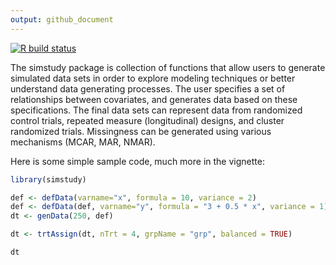 ```yaml
---
output: github_document
---
```

<!-- badges: start -->
[![R build status](https://github.com/assignUser/simstudy/workflows/R-CMD-check/badge.svg)](https://github.com/assignUser/simstudy/actions)
<!-- badges: end -->

<!-- README.md is generated from README.Rmd. Please edit that file -->

The simstudy package is collection of functions that allow users to generate simulated data sets in order to explore modeling techniques or better understand data generating processes. The user specifies a set of relationships between covariates, and generates data based on these specifications. The final data sets can represent data from randomized control trials, repeated measure (longitudinal) designs, and cluster randomized trials. Missingness can be generated using various mechanisms (MCAR, MAR, NMAR).

Here is some simple sample code, much more in the vignette:

```r
library(simstudy)

def <- defData(varname="x", formula = 10, variance = 2)
def <- defData(def, varname="y", formula = "3 + 0.5 * x", variance = 1)
dt <- genData(250, def)

dt <- trtAssign(dt, nTrt = 4, grpName = "grp", balanced = TRUE)

dt

```

